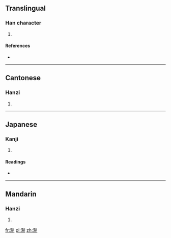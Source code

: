==Translingual==

===Han character===
{{Han char|rn=85|rad=水|as=08|sn=11|four=3210<sub>0</sub>|canj=水竹月弓 (EHBN)}}

# {{defn|Han|sort=水08}}

====References====
* {{Han ref|kx=0630.040|dkj=17646|dj=1032.060|hdz=31651.040|uh=6DDB|ud=28123|bh=D5F4|bd=54772}}

----

==Cantonese==

===Hanzi===
{{yue-hanzi|jyut=|y=jit3}}

# {{defn|Cantonese|sort=水08}}

----

==Japanese==

===Kanji===
{{ja-kanji|grade=|rs=水08}}

# {{defn|Japanese|sort=水08}}

====Readings====
* {{ja-readings|on=[[せい]] (sei), [[せつ]] (setsu), [[せち]] (sechi)|kun=}}

----

==Mandarin==

===Hanzi===
{{cmn-hanzi|pin=[[zhè]] ([[zhe4]]), [[zhì]] ([[zhi4]])|wg=che<sup>4</sup>, chih<sup>4</sup>}}

# {{defn|Mandarin|sort=水08}}

[[fr:淛]]
[[pl:淛]]
[[zh:淛]]